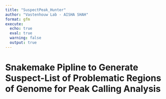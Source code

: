 ```yaml
---
title: "SuspectPeak_Hunter"
author: "Vastenhouw Lab - AISHA SHAH"
format: gfm
execute:
  echo: true
  eval: true
  warning: false
  output: true
---
```


# Snakemake Pipline to Generate Suspect-List of Problematic Regions of Genome for Peak Calling Analysis
